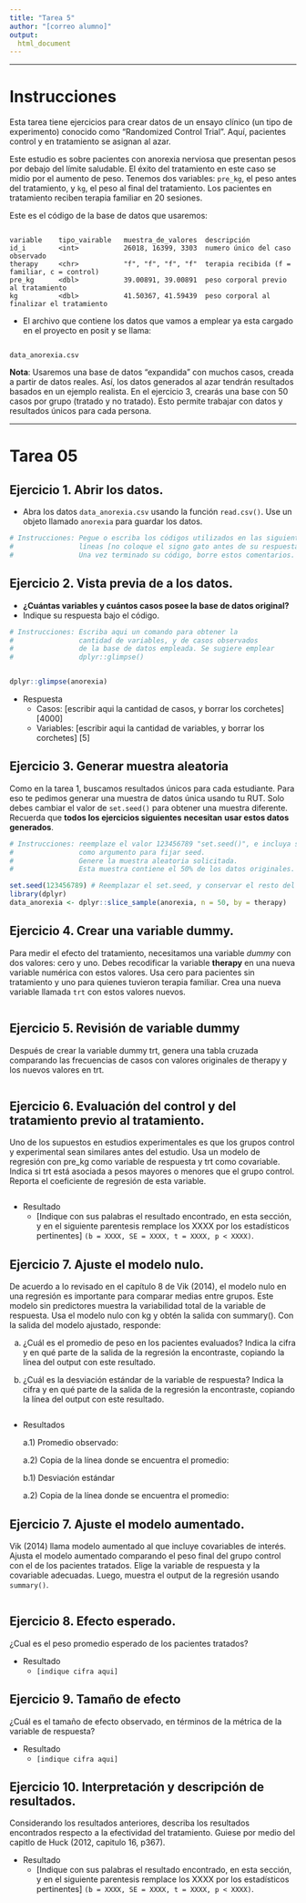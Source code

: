 ```yaml
---
title: "Tarea 5"
author: "[correo alumno]"
output:
  html_document
---
```


---

# Instrucciones

Esta tarea tiene ejercicios para crear datos de un ensayo clínico (un tipo de experimento) conocido como "Randomized Control Trial". Aquí, pacientes control y en tratamiento se asignan al azar.

Este estudio es sobre pacientes con anorexia nerviosa que presentan pesos por debajo del límite saludable. El éxito del tratamiento en este caso se midio por el aumento de peso. Tenemos dos variables: `pre_kg`, el peso antes del tratamiento, y `kg`, el peso al final del tratamiento. Los pacientes en tratamiento reciben terapia familiar en 20 sesiones.

Este es el código de la base de datos que usaremos:


```

variable    tipo_vairable   muestra_de_valores  descripción
id_i        <int>           26018, 16399, 3303  numero único del caso observado
therapy     <chr>           "f", "f", "f", "f"  terapia recibida (f = familiar, c = control)
pre_kg      <dbl>           39.00891, 39.00891  peso corporal previo al tratamiento
kg          <dbl>           41.50367, 41.59439  peso corporal al finalizar el tratamiento

```

- El archivo que contiene los datos que vamos a emplear ya esta cargado en el proyecto en posit y se llama:

```

data_anorexia.csv

```

**Nota**: Usaremos una base de datos "expandida" con muchos casos, creada a partir de datos reales. Así, los datos generados al azar tendrán resultados basados en un ejemplo realista. En el ejercicio 3, crearás una base con 50 casos por grupo (tratado y no tratado). Esto permite trabajar con datos y resultados únicos para cada persona.

---

# Tarea 05


## Ejercicio 1. Abrir los datos.

- Abra los datos `data_anorexia.csv` usando la función `read.csv()`. Use un objeto llamado `anorexia` para guardar los datos.

```r

# Instrucciones: Pegue o escriba los códigos utilizados en las siguientes 
#                líneas [no coloque el signo gato antes de su respuesta]
#                Una vez terminado su código, borre estos comentarios.


```

## Ejercicio 2. Vista previa de a los datos.

- **¿Cuántas variables y cuántos casos posee la base de datos original?**
- Indique su respuesta bajo el código.

```r

# Instrucciones: Escriba aqui un comando para obtener la 
#                cantidad de variables, y de casos observados
#                de la base de datos empleada. Se sugiere emplear
#                dplyr::glimpse()


dplyr::glimpse(anorexia)

```

- Respuesta 
  + Casos: [escribir aqui la cantidad de casos, y borrar los corchetes] [4000]
  + Variables: [escribir aqui la cantidad de variables, y borrar los corchetes] [5]


## Ejercicio 3. Generar muestra aleatoria

Como en la tarea 1, buscamos resultados únicos para cada estudiante. Para eso te pedimos generar una muestra de datos única usando tu RUT. Solo debes cambiar el valor de `set.seed()` para obtener una muestra diferente. Recuerda que **todos los ejercicios siguientes** **necesitan** **usar estos datos generados**.


```r

# Instrucciones: reemplaze el valor 123456789 "set.seed()", e incluya su RUT
#                como argumento para fijar seed.
#                Genere la muestra aleatoria solicitada.
#                Esta muestra contiene el 50% de los datos originales.

set.seed(123456789) # Reemplazar el set.seed, y conservar el resto del código.
library(dplyr)
data_anorexia <- dplyr::slice_sample(anorexia, n = 50, by = therapy)


```


## Ejercicio 4. Crear una variable dummy.

Para medir el efecto del tratamiento, necesitamos una variable *dummy* con dos valores: cero y uno. Debes recodificar la variable **therapy** en una nueva variable numérica con estos valores. Usa cero para pacientes sin tratamiento y uno para quienes tuvieron terapia familiar. Crea una nueva variable llamada `trt` con estos valores nuevos.

```r



```

## Ejercicio 5. Revisión de variable dummy

Después de crear la variable dummy trt, genera una tabla cruzada comparando las frecuencias de casos con valores originales de therapy y los nuevos valores en trt.

```r



```


## Ejercicio 6. Evaluación del control y del tratamiento previo al tratamiento.

Uno de los supuestos en estudios experimentales es que los grupos control y experimental sean similares antes del estudio. Usa un modelo de regresión con pre_kg como variable de respuesta y trt como covariable. Indica si trt está asociada a pesos mayores o menores que el grupo control. Reporta el coeficiente de regresión de esta variable.

```r



```

- Resultado
  + [Indique con sus palabras el resultado encontrado, en esta sección, y en el siguiente parentesis remplace los XXXX por los estadísticos pertinentes] `(b = XXXX, SE = XXXX, t = XXXX, p < XXXX)`.

## Ejercicio 7. Ajuste el modelo nulo.

De acuerdo a lo revisado en el capítulo 8 de Vik (2014), el modelo nulo en una regresión es importante para comparar medias entre grupos. Este modelo sin predictores muestra la variabilidad total de la variable de respuesta. Usa el modelo nulo con kg y obtén la salida con summary(). Con la salida del modelo ajustado, responde:

a) ¿Cuál es el promedio de peso en los pacientes evaluados? Indica la cifra y en qué parte de la salida de la regresión la encontraste, copiando la línea del output con este resultado.

b) ¿Cuál es la desviación estándar de la variable de respuesta? Indica la cifra y en qué parte de la salida de la regresión la encontraste, copiando la línea del output con este resultado.


```r


```

- Resultados

  a.1) Promedio observado:

  a.2) Copia de la línea donde se encuentra el promedio:

  b.1) Desviación estándar

  a.2) Copia de la línea donde se encuentra el promedio:


## Ejercicio 7. Ajuste el modelo aumentado.

Vik (2014) llama modelo aumentado al que incluye covariables de interés. Ajusta el modelo aumentado comparando el peso final del grupo control con el de los pacientes tratados. Elige la variable de respuesta y la covariable adecuadas. Luego, muestra el output de la regresión usando `summary()`.


```r


```

## Ejercicio 8. Efecto esperado.

¿Cual es el peso promedio esperado de los pacientes tratados?

- Resultado
  + `[indique cifra aqui]`


## Ejercicio 9. Tamaño de efecto

¿Cuál es el tamaño de efecto observado, en términos de la métrica de la variable de respuesta?

- Resultado
  + `[indique cifra aqui]`


## Ejercicio 10. Interpretación y descripción de resultados.

Considerando los resultados anteriores, describa los resultados encontrados respecto a la efectividad del tratamiento. Guiese por medio del capitlo de Huck (2012, capitulo 16, p367).

- Resultado
  + [Indique con sus palabras el resultado encontrado, en esta sección, y en el siguiente parentesis remplace los XXXX por los estadísticos pertinentes] `(b = XXXX, SE = XXXX, t = XXXX, p < XXXX)`.

